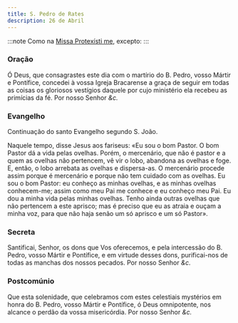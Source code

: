 ```yaml
---
title: S. Pedro de Rates
description: 26 de Abril
---
```


:::note
Como na [Missa Protexísti me](/missal/comum/9martir), excepto:
:::

### Oração

Ó Deus, que consagrastes este dia com o martírio do B. Pedro, vosso Mártir
e Pontífice, concedei à vossa Igreja Bracarense a graça de seguir em todas
as coisas os gloriosos vestígios daquele por cujo ministério ela recebeu
as primícias da fé. Por nosso Senhor <em>&c.</em>

### Evangelho

Continuação do santo Evangelho segundo S. João.

Naquele tempo, disse Jesus aos fariseus: «Eu sou o bom Pastor. O bom
Pastor dá a vida pelas ovelhas. Porém, o mercenário, que não é pastor e a
quem as ovelhas não pertencem, vê vir o lobo, abandona as ovelhas e foge.
E, então, o lobo arrebata as ovelhas e dispersa-as. O mercenário procede
assim porque é mercenário e porque não tem cuidado com as ovelhas. Eu sou
o bom Pastor: eu conheço as minhas ovelhas, e as minhas ovelhas
conhecem-me; assim como meu Pai me conhece e eu conheço meu Pai. Eu dou a
minha vida pelas minhas ovelhas. Tenho ainda outras ovelhas que não
pertencem a este aprisco; mas é preciso que eu as atraia e ouçam a minha
voz, para que não haja senão um só aprisco e um só Pastor».

### Secreta

Santificai, Senhor, os dons que Vos oferecemos, e pela intercessão do B.
Pedro, vosso Mártir e Pontífice, e em virtude desses dons, purificai-nos
de todas as manchas dos nossos pecados. Por nosso Senhor <em>&c.</em>

### Postcomúnio

Que esta solenidade, que celebramos com estes celestiais mystérios em
honra do B. Pedro, vosso Mártir e Pontífice, ó Deus omnipotente, nos
alcance o perdão da vossa misericórdia. Por nosso Senhor <em>&c.</em>
